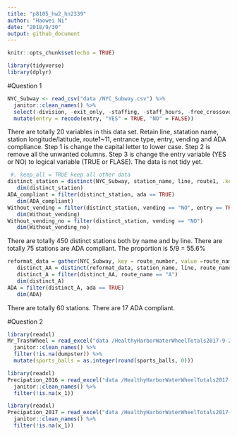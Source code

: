 ```yaml
---
title: "p8105_hw2_hn2339"
author: "Haowei Ni"
date: "2018/9/30"
output: github_document
---
```


```r
knitr::opts_chunk$set(echo = TRUE)
```

```r
library(tidyverse)
library(dplyr)
```

#Question 1 
```r
NYC_Subway <- read_csv("data /NYC_Subway.csv") %>%
  janitor::clean_names() %>%
  select(-division, -exit_only, -staffing, -staff_hours, -free_crossover, -north_south_street, -east_west_street, -corner, -station_location, -entrance_location, -entrance_longitude, -entrance_latitude) %>%
  mutate(entry = recode(entry, "YES" = TRUE, "NO" = FALSE)) 
```
There are totally 20 variables in this data set. Retain line, statation name, station longitude/latitude, route1~11, entrance type, entry, vending and ADA compliance. Step 1 is change the capital letter to lower case. Step 2 is remove all the unwanted columns. Step 3 is change the entry variable (YES or NO) to logical variable (TRUE or FLASE). The data is not tidy yet. 
```r
 #. keep_all = TRUE keep all other data 
distinct_station = distinct(NYC_Subway, station_name, line, route1, .keep_all = TRUE) 
   dim(distinct_station)
ADA_compliant = filter(distinct_station, ada == TRUE)
   dim(ADA_compliant)
Without_vending = filter(distinct_station, vending == "NO", entry == TRUE)
   dim(Without_vending)
Without_vending_no = filter(distinct_station, vending == "NO")
   dim(Without_vending_no)
```
There are totally 450 distinct stations both by name and by line. 
There are totally 75 stations are ADA compliant. 
The proportion is 5/9 = 55.6%
```r
reformat_data = gather(NYC_Subway, key = route_number, value =route_name, route1:route11 )
   distinct_AA = distinct(reformat_data, station_name, line, route_name, .keep_all = TRUE) 
   distinct_A = filter(distinct_AA, route_name == "A")
   dim(distinct_A) 
ADA = filter(distinct_A, ada == TRUE)
   dim(ADA) 
```
There are totally 60 stations. 
There are 17 ADA compliant.

#Question 2 
```r
library(readxl)
Mr_TrashWheel = read_excel("data /HealthyHarborWaterWheelTotals2017-9-26.xlsx", range = "A2:N258") %>%
  janitor::clean_names() %>%
  filter(!is.na(dumpster)) %>%
  mutate(sports_balls = as.integer(round(sports_balls, 0)))
```

```r
library(readxl)
Precipation_2016 = read_excel("data /HealthyHarborWaterWheelTotals2017-9-26.xlsx", sheet = 4, range = "A1:B15") %>%
  janitor::clean_names() %>%
  filter(!is.na(x_1))
```

```r
library(readxl)
Precipation_2017 = read_excel("data /HealthyHarborWaterWheelTotals2017-9-26.xlsx", sheet = 3, range = "A1:B15") %>%
  janitor::clean_names() %>%
  filter(!is.na(x_1))
```

